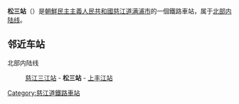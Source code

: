 {{expand|time=2015-03-01T09:06:50+00:00}}
{{unreferenced|time=2015-03-01T09:06:50+00:00}}
{{朝鮮半島車站資訊
|公司色 = blue
|文字色 = 
|站名 = 松三站
|圖片 = 
|pxl = 
|圖片說明 =
|前一站 = [[慈江三江站|慈江三江]]
|前一站距離 = 5.2
|後一站距離 = 3.9
|後一站 = [[上丰江站|上丰江]]
|所屬路線 = [[北部内陆线|北部内陆线]]
|距離 = 41.0
|起點站 = [[满浦青年站|满浦青年]]
|諺文 = 송삼역
|朝鮮漢字 = 松三驛
|文觀部式 = 
|馬-賴式 = Songsam-yŏk
|副站名 = 
|車站編號 = 
|停站路線數 = 
|所屬公司 = [[朝鮮民主主義人民共和國鐵道省|朝鮮民主主義人民共和國鐵道省]]
|所在地 =[[慈江道|慈江道]][[满浦市|满浦市]]
|車站構造 = 地面车站
|月台配置 = 
|啟用年月日 =
|廢站年月日 = 
|上下車人次 = 
|統計年度 = 
|轉車 = 
|備註 = 
|全寬備註 = 
}}

'''松三站'''（{{lang-ko|송삼역}}）是[[朝鮮民主主義人民共和國|朝鮮民主主義人民共和國]][[慈江道|慈江道]][[满浦市|满浦市]]的一個鐵路車站，属于[[北部内陆线|北部内陆线]]。

==邻近车站==
北部内陆线
:[[慈江三江站|慈江三江站]] - '''松三站''' - [[上丰江站|上丰江站]]

{{朝鲜铁路小作品}}

{{北部内陆线}}

[[Category:慈江道鐵路車站|Category:慈江道鐵路車站]]